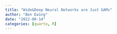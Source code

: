 ```yaml
---
title: "Wide&Deep Neural Networks are Just GAMs"
author: "Ben Ewing"
date: "2022-08-14"
categories: [quarto, R]
---
```


